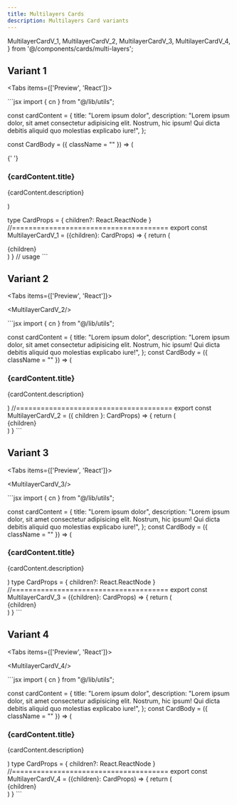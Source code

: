 ```yaml
---
title: Multilayers Cards
description: Multilayers Card variants
---
```


  MultilayerCardV_1,
  MultilayerCardV_2,
  MultilayerCardV_3,
  MultilayerCardV_4,
} from '@/components/cards/multi-layers';

## Variant 1

<Tabs items={['Preview', 'React']}>
  <Tab value="Preview">
  <div className="pt-4 mx-auto max-w-xl">
    <MultilayerCardV_1/>
  </div>
  </Tab>
  <Tab value="React">
```jsx
import { cn } from "@/lib/utils";

const cardContent = {
title: "Lorem ipsum dolor",
description:
"Lorem ipsum dolor, sit amet consectetur adipisicing elit. Nostrum, hic ipsum! Qui dicta debitis aliquid quo molestias explicabo iure!",
};

const CardBody = ({ className = "" }) => (

{' '}

<div className={cn(className)}>
  <h3 className="text-xl font-bold text-gray-900 dark:text-gray-100 mb-1">
    {cardContent.title}
  </h3>
  <p className="text-gray-700 dark:text-gray-400">{cardContent.description}</p>
</div>
)

type CardProps = {
children?: React.ReactNode
}
//======================================
export const MultilayerCardV_1 = ({children}: CardProps) => {
return (

<div className="py-14">
<div className="relative w-full">
<div className="absolute scale-x-95 inset-0 -rotate-[5deg] rounded-lg bg-gray-200 dark:bg-zinc-800 py-10" />
{children}
</div>
</div>
)
}
// usage
<MultilayerCardV_1>

  <CardBody className="px-6 py-10 relative mx-auto rounded-lg shadow dark:bg-zinc-900/90 backdrop-blur-xl" />
</MultilayerCardV_1>
```
</Tab>
</Tabs>

## Variant 2

<Tabs items={['Preview', 'React']}>
  <Tab value="Preview">
    <div className="pt-4 mx-auto max-w-xl">
      <MultilayerCardV_2/>
  </div>
  </Tab>
  <Tab value="React">
```jsx
import { cn } from "@/lib/utils";

const cardContent = {
title: "Lorem ipsum dolor",
description:
"Lorem ipsum dolor, sit amet consectetur adipisicing elit. Nostrum, hic ipsum! Qui dicta debitis aliquid quo molestias explicabo iure!",
};
const CardBody = ({ className = "" }) => (

  <div className={cn(className)}>
    <h3 className="text-xl font-bold text-gray-900 dark:text-gray-100 mb-1">
      {cardContent.title}
    </h3>
    <p className="text-gray-700 dark:text-gray-400">
      {cardContent.description}
    </p>
  </div>
)
//======================================
export const MultilayerCardV_2 = ({
  children
}: CardProps) => {
  return (
    <div className="py-14">
      <div className="relative mx-auto h-72 sm:h-52">
        <div
          className="dark:bg-zinc-900 bg-zinc-100 absolute size-full rounded-3xl border border-neutral-200 dark:border-zinc-800 scale-y-[1.15] scale-x-90 -top-4"
          style={{
            transformOrigin: "top center",
          }}
        ></div>
        <div
          className="absolute dark:bg-zinc-950 bg-white size-full rounded-3xl p-2 md:p-4 shadow-[0px_0px_16px_#D4D4D8] border border-neutral-200 dark:border-zinc-800 center dark:shadow-[0px_0px_64px_rgba(39,39,42,0.6)]"
          style={{
            transformOrigin: "top center",
          }}
        >
          {children}
        </div>
      </div>
    </div>
  )
}
```
</Tab>
</Tabs>

## Variant 3

<Tabs items={['Preview', 'React']}>
  <Tab value="Preview">
    <div className="pt-4 mx-auto max-w-xl">
    <MultilayerCardV_3/>
  </div>
  </Tab>
  <Tab value="React">
```jsx
import { cn } from "@/lib/utils";

const cardContent = {
title: "Lorem ipsum dolor",
description:
"Lorem ipsum dolor, sit amet consectetur adipisicing elit. Nostrum, hic ipsum! Qui dicta debitis aliquid quo molestias explicabo iure!",
};
const CardBody = ({ className = "" }) => (

  <div className={cn(className)}>
    <h3 className="text-xl font-bold text-gray-900 dark:text-gray-100 mb-1">
      {cardContent.title}
    </h3>
    <p className="text-gray-700 dark:text-gray-400">
      {cardContent.description}
    </p>
  </div>
)
type CardProps = {
  children?: React.ReactNode
}
//======================================
export const MultilayerCardV_3 = ({children}: CardProps) => {
  return (
    <div className="py-14">
      <div className="relative mx-auto h-72 sm:h-64">
        <div
          className="dark:bg-zinc-900 bg-zinc-100 absolute size-full rounded-3xl border border-neutral-200 dark:border-zinc-800 scale-y-[.75] top-6 scale-x-[1.01]"
          style={{
            transformOrigin: "top center",
          }}
        ></div>
        <div
          className="absolute dark:bg-zinc-950 bg-white size-full rounded-3xl p-2 md:p-4 shadow-[0px_0px_16px_#D4D4D8] border border-neutral-200 dark:border-zinc-800 center dark:shadow-[0px_0px_64px_rgba(39,39,42,0.6)] scale-95"
          style={{
            transformOrigin: "top center",
          }}
        >
          {children}
        </div>
      </div>
    </div>
  )
}
```
</Tab>
</Tabs>

## Variant 4

<Tabs items={['Preview', 'React']}>
  <Tab value="Preview">
    <div className="pt-4 mx-auto max-w-xl">
    <MultilayerCardV_4/>
  </div>
  </Tab>
  <Tab value="React">
```jsx
import { cn } from "@/lib/utils";

const cardContent = {
title: "Lorem ipsum dolor",
description:
"Lorem ipsum dolor, sit amet consectetur adipisicing elit. Nostrum, hic ipsum! Qui dicta debitis aliquid quo molestias explicabo iure!",
};
const CardBody = ({ className = "" }) => (

  <div className={cn(className)}>
    <h3 className="text-xl font-bold text-gray-900 dark:text-gray-100 mb-1">
      {cardContent.title}
    </h3>
    <p className="text-gray-700 dark:text-gray-400">
      {cardContent.description}
    </p>
  </div>
)
type CardProps = {
  children?: React.ReactNode
}
//======================================
export const MultilayerCardV_4 = ({children}: CardProps) => {
  return (
    <div className="py-14">
      <div className="relative mx-auto h-72 sm:h-48">
        <div
          className="dark:bg-zinc-900/30 bg-zinc-50 absolute size-full rounded-3xl border border-neutral-200 dark:border-zinc-800 scale-[0.95] -top-6"
          style={{
            transformOrigin: "top center",
          }}
        ></div>
        <div
          className="dark:bg-zinc-900/40 bg-zinc-50 absolute size-full rounded-3xl border border-neutral-200 dark:border-zinc-800 scale-[0.97] -top-3"
          style={{
            transformOrigin: "top center",
          }}
        ></div>
        <div
          className="absolute dark:bg-zinc-950 bg-white size-full rounded-3xl p-2 md:p-4 shadow-xl border border-neutral-200 dark:border-zinc-800 shadow-black/[0.1] dark:shadow-white/[0.02] center"
          style={{
            transformOrigin: "top center",
          }}
        >
          {children}
        </div>
      </div>
    </div>
  )
}
```
</Tab>
</Tabs>
